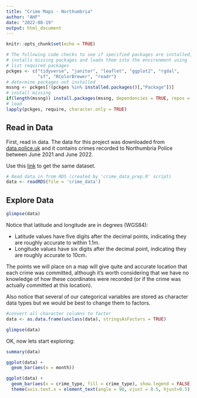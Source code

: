 ```yaml
---
title: "Crime Maps - Northumbria"
author: "AHF"
date: "2022-08-19"
output: html_document
---
```


```r
knitr::opts_chunk$set(echo = TRUE)

# The following code checks to see if specified packages are installed, then 
# installs missing packages and loads them into the environment using 'require'.
# list required packages
pckges <- c("tidyverse", "janitor", "leaflet", "ggplot2", "rgdal",
            "sf", "RColorBrewer", "readr")
# determine packages not installed
mssng <- pckges[!(pckges %in% installed.packages()[,"Package"])]
# install missing
if(length(mssng)) install.packages(mssng, dependencies = TRUE, repos = "https://cloud.r-project.org/")
# load 
lapply(pckges, require, character.only = TRUE)

```

## Read in Data

First, read in data.  The data for this project was downloaded from [data.police.uk](data.police.uk) and it contains crimes recorded to Northumbria Police between June 2021 and June 2022.

Use this [link](https://data.police.uk/data/fetch/0e636298-8714-4bd5-8c1d-350187ba7d29/) to get the same dataset.

```r
# Read data in from RDS (created by 'crime_data_prep.R' script)
data <- readRDS(file = 'crime_data')

```

## Explore Data

```r
glimpse(data)

```

Notice that latitude and longitude are in degrees (WGS84): 

* Latitude values have five digits after the decimal points, indicating they are roughly accurate to within 1.1m.  
* Longitude values have six digits after the decimal point, indicating they are roughly accurate to 10cm. 

The points we will place on a map will give quite and accurate location that each crime was committed, although it's worth considering that we have no knowledge of how these coordinates were recorded (or if the crime was actually committed at this location).

Also notice that several of our categorical variables are stored as character data types but we would be best to change them to factors.

```r

#convert all character columns to factor
data <- as.data.frame(unclass(data), stringsAsFactors = TRUE)

glimpse(data)

```

OK, now lets start exploring:

```r

summary(data)

```


```r
ggplot(data) +
  geom_bar(aes(x = month))

```

```r
ggplot(data) +
  geom_bar(aes(x = crime_type, fill = crime_type), show.legend = FALSE) + 
  theme(axis.text.x = element_text(angle = 90, vjust = 0.5, hjust=0.5))
```

```r

```

